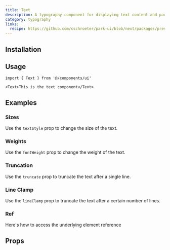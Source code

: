 ```yaml
---
title: Text
description: A typography component for displaying text content and paragraphs.
category: typography
links:
  recipe: https://github.com/cschroeter/park-ui/blob/next/packages/preset/src/recipes/text.ts
---
```


<ComponentExample name="basic" />

## Installation

<InstallationGuide />

## Usage

```tsx
import { Text } from '@/components/ui'
```

```tsx
<Text>This is the text component</Text>
```

## Examples

### Sizes

Use the `textStyle` prop to change the size of the text.

<ComponentExample name="sizes" />

### Weights

Use the `fontWeight` prop to change the weight of the text.

<ComponentExample name="weights" />

### Truncation

Use the `truncate` prop to truncate the text after a single line.

<ComponentExample name="truncate" />

### Line Clamp

Use the `lineClamp` prop to truncate the text after a certain number of lines.

<ComponentExample name="lineClamp" />

### Ref

Here's how to access the underlying element reference

<ComponentExample name="ref"  codeOnly/>

## Props

<PropsTable />